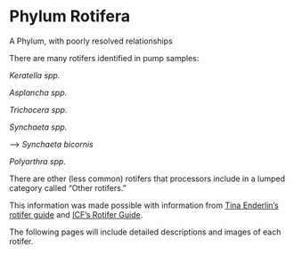 # Phylum Rotifera {.unnumbered}

A Phylum, with poorly resolved relationships

There are many rotifers identified in pump samples:

*Keratella spp.*

*Asplancha spp.*

*Trichocera spp.*

*Synchaeta spp.*

\--\> *Synchaeta bicornis*

*Polyarthra spp.*

There are other (less common) rotifers that processors include in a lumped category called "Other rotifers."

This information was made possible with information from [Tina Enderlin's rotifer guide](tina.qmd) and [ICF's Rotifer Guide](ICF.qmd).


The following pages will include detailed descriptions and images of each rotifer.
